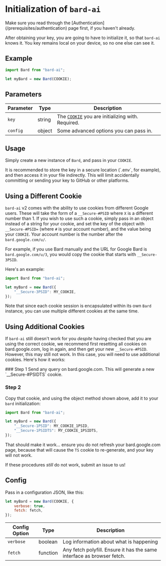 
# Initialization of `bard-ai`

<Callout type="info">
	Make sure you read through the [Authentication](/prerequisites/authentication)
	page first, if you haven't already.
</Callout>

After obtaining your key, you are going to have to initialize it, so that `bard-ai` knows it. You key remains local on your device, so no one else can see it.

## Example

```javascript copy showLineNumbers {3}
import Bard from "bard-ai";

let myBard = new Bard(COOKIE);
```

## Parameters

| Parameter | Type   | Description                                                                                |
| --------- | ------ | ------------------------------------------------------------------------------------------ |
| `key`     | string | The [`COOKIE`](/prerequisites/authentication/#step-4) you are initializing with. Required. |
| `config`  | object | Some advanced options you can pass in.                                                     |

## Usage

Simply create a new instance of `Bard`, and pass in your `COOKIE`.

<Callout type="warning">
	It is recommended to store the key in a secure location (`.env`, for example),
	and then access it in your file indirectly. This will limit accidentally
	committing or sending your key to GitHub or other platforms.
</Callout>

## Using a Different Cookie

`bard-ai` v2 comes with the ability to use cookies from different Google users. These will take the form of a `__Secure-#PSID` where `X` is a different number than 1. If you wish to use such a cookie, simply pass in an object instead of a string for your cookie, and set the key of the object with `__Secure-#PSID=` (where `#` is your account number), and the value being your `COOKIE`. Your account number is the number after the `bard.google.com/u/`.

For example, if you use Bard manually and the URL for Google Bard is `bard.google.com/u/3`, you would copy the cookie that starts with `__Secure-3PSID`.

Here's an example:
```javascript showLineNumbers {4}
import Bard from "bard-ai";

let myBard = new Bard({
	"__Secure-3PSID": MY_COOKIE,
});
```

Note that since each cookie session is encapsulated within its own `Bard` instance, you can use multiple different cookies at the same time.

## Using Additional Cookies

If `bard-ai` still doesn't work for you *despite* having checked that you are using the correct cookie, we recommend first resetting all cookies on bard.google.com, log in again, and then get your new `__Secure-#PSID`. However, this may still not work. In this case, you will need to use additional cookies. Here's how it works:

<Steps>
### Step 1
Send any query on bard.google.com. This will generate a new `__Secure-#PSIDTS` cookie.

### Step 2
Copy that cookie, and using the object method shown above, add it to your `bard` initialization:
```javascript showLineNumbers {5}
import Bard from "bard-ai";

let myBard = new Bard({
	"__Secure-1PSID": MY_COOKIE_1PSID,
	"__Secure-1PSIDTS": MY_COOKIE_1PSIDTS,
});
```
</Steps>

That should make it work... ensure you do not refresh your bard.google.com page, because that will cause the `TS` cookie to re-generate, and your key will not work.

If these procedures _still_ do not work, submit an issue to us!


## Config

Pass in a configuration JSON, like this:

```javascript
let myBard = new Bard(COOKIE, {
	verbose: true,
	fetch: fetch,
});
```

| Config Option | Type     | Description                                                            |
| ------------- | -------- | ---------------------------------------------------------------------- |
| `verbose`     | boolean  | Log information about what is happening                                |
| `fetch`       | function | Any fetch polyfill. Ensure it has the same interface as browser fetch. |

